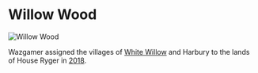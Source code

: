 

# Willow Wood

<Image
  src="https://cdn.sanity.io/images/1as7cn02/production/357a611f820f572a88bdf05fb934efa9738b1aeb-1000x650.png?w=976&h=350&fit=crop&crop=center&auto=format"
  alt="Willow Wood"
  width={976}
  height={350}
/>

<ProjectDetails
  floatRight
  region="Riverlands"
  house="House Ryger"
  type="Castle"
  status="Completed"
  warp="/warp willowwood"
  projectLead="Veggie"
  dateStarted="November 27, 2016"
  dateCompleted="November 27, 2016"
/>

Wazgamer assigned the villages of [White Willow](https://awoiaf.westeros.org/index.php/White_Willow) and Harbury to the lands of House Ryger in [2018](http://forum.westeroscraft.com/threads/discussion-of-re-organising-projects-for-list-of-projects-document.1186/post-5172).

